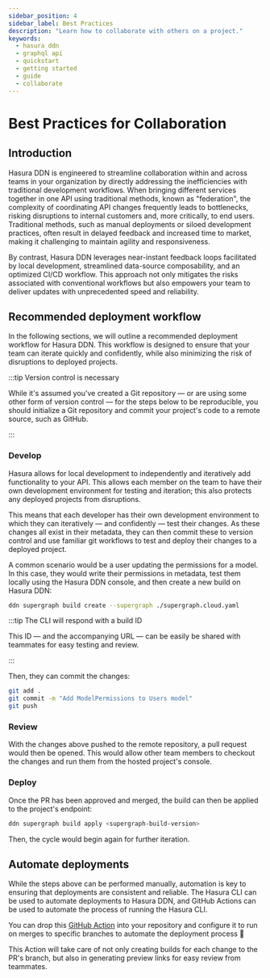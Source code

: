 ```yaml
---
sidebar_position: 4
sidebar_label: Best Practices
description: "Learn how to collaborate with others on a project."
keywords:
  - hasura ddn
  - graphql api
  - quickstart
  - getting started
  - guide
  - collaborate
---
```


# Best Practices for Collaboration

## Introduction

Hasura DDN is engineered to streamline collaboration within and across teams in your organization by directly addressing
the inefficiencies with traditional development workflows. When bringing different services together in one API using
traditional methods, known as "federation", the complexity of coordinating API changes frequently leads to bottlenecks,
risking disruptions to internal customers and, more critically, to end users. Traditional methods, such as manual
deployments or siloed development practices, often result in delayed feedback and increased time to market, making it
challenging to maintain agility and responsiveness.

By contrast, Hasura DDN leverages near-instant feedback loops facilitated by local development, streamlined data-source
composability, and an optimized CI/CD workflow. This approach not only mitigates the risks associated with conventional
workflows but also empowers your team to deliver updates with unprecedented speed and reliability.

## Recommended deployment workflow

In the following sections, we will outline a recommended deployment workflow for Hasura DDN. This workflow is designed
to ensure that your team can iterate quickly and confidently, while also minimizing the risk of disruptions to deployed
projects.

:::tip Version control is necessary

While it's assumed you've created a Git repository — or are using some other form of version control — for the steps
below to be reproducible, you should initialize a Git repository and commit your project's code to a remote source, such
as GitHub.

:::

### Develop

Hasura allows for local development to independently and iteratively add functionality to your API. This allows each
member on the team to have their own development environment for testing and iteration; this also protects any deployed
projects from disruptions.

This means that each developer has their own development environment to which they can iteratively — and confidently —
test their changes. As these changes all exist in their metadata, they can then commit these to version control and use
familiar git workflows to test and deploy their changes to a deployed project.

A common scenario would be a user updating the permissions for a model. In this case, they would write their permissions
in metadata, test them locally using the Hasura DDN console, and then create a new build on Hasura DDN:

```bash
ddn supergraph build create --supergraph ./supergraph.cloud.yaml
```

:::tip The CLI will respond with a build ID

This ID — and the accompanying URL — can be easily be shared with teammates for easy testing and review.

:::

Then, they can commit the changes:

```bash
git add .
git commit -m "Add ModelPermissions to Users model"
git push
```

### Review

With the changes above pushed to the remote repository, a pull request would then be opened. This would allow other team
members to checkout the changes and run them from the hosted project's console.

### Deploy

Once the PR has been approved and merged, the build can then be applied to the project's endpoint:

```bash
ddn supergraph build apply <supergraph-build-version>
```

Then, the cycle would begin again for further iteration.

## Automate deployments

While the steps above can be performed manually, automation is key to ensuring that deployments are consistent and
reliable. The Hasura CLI can be used to automate deployments to Hasura DDN, and GitHub Actions can be used to automate
the process of running the Hasura CLI.

You can drop this [GitHub Action](https://github.com/marketplace/actions/ddn-deployment) into your repository and
configure it to run on merges to specific branches to automate the deployment process 🎉

This Action will take care of not only creating builds for each change to the PR's branch, but also in generating
preview links for easy review from teammates.
